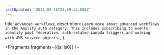 ```yaml
---
lastUpdated: '2021-08-16T22:59:55.000Z'
---
```

  title: `Advanced workflows`,
  description: `Learn more about advanced workflows in the Amplify auth category. This includes subscribing to events, identity pool federation, auth-related Lambda triggers and working with AWS service objects.`,
};


<Fragments fragments={{js: js0}} />
